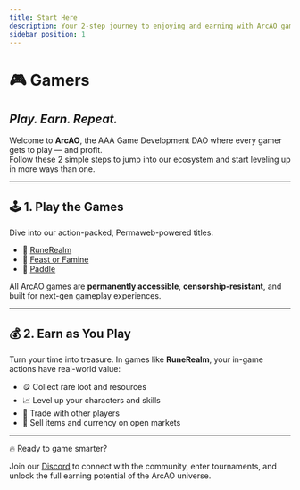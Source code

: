 ```yaml
---
title: Start Here
description: Your 2-step journey to enjoying and earning with ArcAO games
sidebar_position: 1
---
```


# 🎮 Gamers  
## *Play. Earn. Repeat.*

Welcome to **ArcAO**, the AAA Game Development DAO where every gamer gets to play — and profit.  
Follow these 2 simple steps to jump into our ecosystem and start leveling up in more ways than one.

---

## 🕹️ 1. Play the Games

Dive into our action-packed, Permaweb-powered titles:

- 🧙 <a href={RUNEREALM.gameSite} target="_blank">RuneRealm</a>  
- 🍖 <a href={ARCAO.website} target="_blank">Feast or Famine</a>  
- 🏓 <a href={ARCAO.website} target="_blank">Paddle</a>

All ArcAO games are **permanently accessible**, **censorship-resistant**, and built for next-gen gameplay experiences.

---

## 💰 2. Earn as You Play

Turn your time into treasure. In games like **RuneRealm**, your in-game actions have real-world value:

- 🪙 Collect rare loot and resources  
- 📈 Level up your characters and skills  
- 🔁 Trade with other players  
- 💸 Sell items and currency on open markets

---

🔥 Ready to game smarter?

Join our <a href={ARCAO.discord} target="_blank">Discord</a> to connect with the community, enter tournaments, and unlock the full earning potential of the ArcAO universe.

